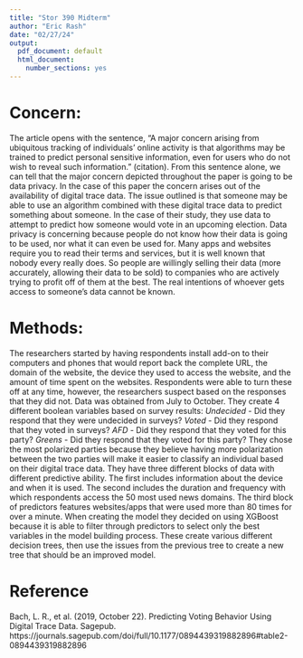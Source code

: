 ---
title: "Stor 390 Midterm"
author: "Eric Rash"
date: "02/27/24"
output:
  pdf_document: default
  html_document:
    number_sections: yes
---
# Concern:

The article opens with the sentence, "A major concern arising from ubiquitous tracking of individuals’ online activity is that algorithms may be trained to predict personal sensitive information, even for users who do not wish to reveal such information." (citation). From this sentence alone, we can tell that the major concern depicted throughout the paper is going to be data privacy. In the case of this paper the concern arises out of the availability of digital trace data. The issue outlined is that someone may be able to use an algorithm combined with these digital trace data to predict something about someone. In the case of their study, they use data to attempt to predict how someone would vote in an upcoming election. Data privacy is concerning because people do not know how their data is going to be used, nor what it can even be used for. Many apps and websites require you to read their terms and services, but it is well known that nobody every really does. So people are willingly selling their data (more accurately, allowing their data to be sold) to companies who are actively trying to profit off of them at the best. The real intentions of whoever gets access to someone's data cannot be known. 

# Methods:

The researchers started by having respondents install add-on to their computers and phones that would report back the complete URL, the domain of the website, the device they used to access the website, and the amount of time spent on the websites. Respondents were able to turn these off at any time, however, the researchers suspect based on the responses that they did not. Data was obtained from July to October. They create 4 different boolean variables based on survey results:
*Undecided* - Did they respond that they were undecided in surveys?
*Voted* - Did they respond that they voted in surveys?
*AFD* - Did they respond that they voted for this party?
*Greens* - Did they respond that they voted for this party?
They chose the most polarized parties because they believe having more polarization between the two parties will make it easier to classify an individual based on their digital trace data. They have three different blocks of data with different predictive ability. The first includes information about the device and when it is used. The second includes the duration and frequency with which respondents access the 50 most used news domains. The third block of predictors features websites/apps that were used more than 80 times for over a minute. When creating the model they decided on using XGBoost because it is able to filter through predictors to select only the best variables in the model building process. These create various different decision trees, then use the issues from the previous tree to create a new tree that should be an improved model. 




# Reference

Bach, L. R., et al. (2019, October 22). Predicting Voting Behavior Using Digital Trace Data. Sagepub. https://journals.sagepub.com/doi/full/10.1177/0894439319882896#table2-0894439319882896 
